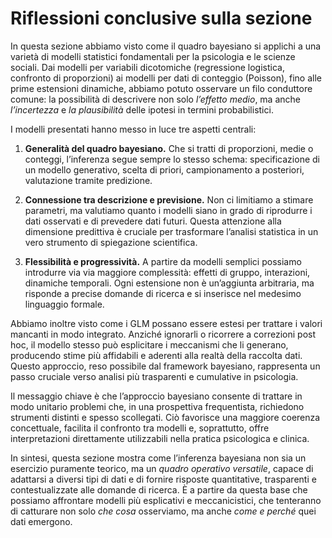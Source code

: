 # Riflessioni conclusive sulla sezione {.unnumbered .unlisted}

In questa sezione abbiamo visto come il quadro bayesiano si applichi a una varietà di modelli statistici fondamentali per la psicologia e le scienze sociali. Dai modelli per variabili dicotomiche (regressione logistica, confronto di proporzioni) ai modelli per dati di conteggio (Poisson), fino alle prime estensioni dinamiche, abbiamo potuto osservare un filo conduttore comune: la possibilità di descrivere non solo *l’effetto medio*, ma anche *l’incertezza* e *la plausibilità* delle ipotesi in termini probabilistici.

I modelli presentati hanno messo in luce tre aspetti centrali:

1. **Generalità del quadro bayesiano.** Che si tratti di proporzioni, medie o conteggi, l’inferenza segue sempre lo stesso schema: specificazione di un modello generativo, scelta di priori, campionamento a posteriori, valutazione tramite predizione.

2. **Connessione tra descrizione e previsione.** Non ci limitiamo a stimare parametri, ma valutiamo quanto i modelli siano in grado di riprodurre i dati osservati e di prevedere dati futuri. Questa attenzione alla dimensione predittiva è cruciale per trasformare l’analisi statistica in un vero strumento di spiegazione scientifica.

3. **Flessibilità e progressività.** A partire da modelli semplici possiamo introdurre via via maggiore complessità: effetti di gruppo, interazioni, dinamiche temporali. Ogni estensione non è un’aggiunta arbitraria, ma risponde a precise domande di ricerca e si inserisce nel medesimo linguaggio formale.

Abbiamo inoltre visto come i GLM possano essere estesi per trattare i valori mancanti in modo integrato. Anziché ignorarli o ricorrere a correzioni post hoc, il modello stesso può esplicitare i meccanismi che li generano, producendo stime più affidabili e aderenti alla realtà della raccolta dati. Questo approccio, reso possibile dal framework bayesiano, rappresenta un passo cruciale verso analisi più trasparenti e cumulative in psicologia.

Il messaggio chiave è che l’approccio bayesiano consente di trattare in modo unitario problemi che, in una prospettiva frequentista, richiedono strumenti distinti e spesso scollegati. Ciò favorisce una maggiore coerenza concettuale, facilita il confronto tra modelli e, soprattutto, offre interpretazioni direttamente utilizzabili nella pratica psicologica e clinica.

In sintesi, questa sezione mostra come l’inferenza bayesiana non sia un esercizio puramente teorico, ma un *quadro operativo versatile*, capace di adattarsi a diversi tipi di dati e di fornire risposte quantitative, trasparenti e contestualizzate alle domande di ricerca. È a partire da questa base che possiamo affrontare modelli più esplicativi e meccanicistici, che tenteranno di catturare non solo *che cosa* osserviamo, ma anche *come e perché* quei dati emergono.

